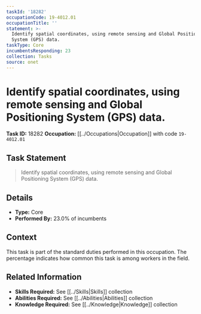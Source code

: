 ```yaml
---
taskId: '18282'
occupationCode: 19-4012.01
occupationTitle: ''
statement: >-
  Identify spatial coordinates, using remote sensing and Global Positioning
  System (GPS) data.
taskType: Core
incumbentsResponding: 23
collection: Tasks
source: onet
---
```

# Identify spatial coordinates, using remote sensing and Global Positioning System (GPS) data.

**Task ID:** 18282
**Occupation:** [[../Occupations|Occupation]] with code `19-4012.01`

## Task Statement

> Identify spatial coordinates, using remote sensing and Global Positioning System (GPS) data.

## Details

- **Type:** Core
- **Performed By:** 23.0% of incumbents

## Context

This task is part of the standard duties performed in this occupation. The percentage indicates how common this task is among workers in the field.

## Related Information

- **Skills Required:** See [[../Skills|Skills]] collection
- **Abilities Required:** See [[../Abilities|Abilities]] collection
- **Knowledge Required:** See [[../Knowledge|Knowledge]] collection
